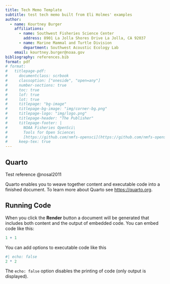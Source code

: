 ```yaml
---
title: Tech Memo Template
subtitle: test tech memo built from Eli Holmes' examples 
author: 
  - name: Kourtney Burger
    affiliations:
      - name: Southwest Fisheries Science Center
        address: 8901 La Jolla Shores Drive La Jolla, CA 92037
      - name: Marine Mammal and Turtle Division
        department: Southwest Acoustic Ecology Lab
    email: kourtney.burger@noaa.gov
bibliography: references.bib
format: pdf
# format:
#   titlepage-pdf:
#     documentclass: scrbook
#     classoption: ["oneside", "open=any"]
#     number-sections: true
#     toc: true
#     lof: true
#     lot: true
#     titlepage: "bg-image"
#     titlepage-bg-image: "img/corner-bg.png"
#     titlepage-logo: "img/logo.png"
#     titlepage-header: "The Publisher"
#     titlepage-footer: |
#       NOAA Fisheries OpenSci\
#       Tools for Open Science\
#       [https://github.com/nmfs-opensci](https://github.com/nmfs-opensci)\
#     keep-tex: true
---
```


## Quarto

Test reference @nosal2011

Quarto enables you to weave together content and executable code into a finished document. To learn more about Quarto see <https://quarto.org>.

## Running Code

When you click the **Render** button a document will be generated that includes both content and the output of embedded code. You can embed code like this:

```r
1 + 1
```

You can add options to executable code like this

```r
#| echo: false
2 * 2
```

The `echo: false` option disables the printing of code (only output is displayed).
